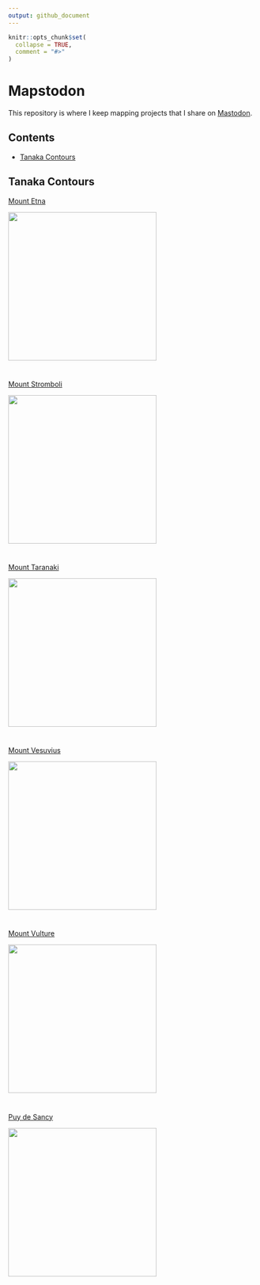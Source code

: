 ```yaml
---
output: github_document
---
```


<!-- README.md is generated from README.Rmd. Please edit that file -->

```r
knitr::opts_chunk$set(
  collapse = TRUE,
  comment = "#>"
)
```

# Mapstodon

<!-- badges: start -->
<!-- badges: end -->

This repository is where I keep mapping projects that I share on [Mastodon](https://mastodon.online/@paezha).

## Contents

- [Tanaka Contours](#tanaka-contours)

## Tanaka Contours {#tanaka-contours}

[Mount Etna](https://github.com/paezha/Mapstodon/tree/master/tanaka-contours-etna)

<img src="tanaka-contours-etna/etna-tanaka-contours.png" align="center" width=300 />

#

[Mount Stromboli](https://github.com/paezha/Mapstodon/tree/master/tanaka-contours-stromboli)

<img src="tanaka-contours-stromboli/stromboli-tanaka-contours.png" align="center" width=300 />

#

[Mount Taranaki](https://github.com/paezha/Mapstodon/tree/master/tanaka-contours-taranaki)

<img src="tanaka-contours-taranaki/taranaki-tanaka-contours.png" align="center" width=300 />

#

[Mount Vesuvius](https://github.com/paezha/Mapstodon/tree/master/tanaka-contours-vesuvius)

<img src="tanaka-contours-vesuvius/vesuvius-tanaka-contours.png" align="center" width=300 />
  
#

[Mount Vulture](https://github.com/paezha/Mapstodon/tree/master/tanaka-contours-vulture)

<img src="tanaka-contours-vulture/vulture-tanaka-contours.png" align="center" width=300 />

#

[Puy de Sancy](https://github.com/paezha/Mapstodon/tree/master/tanaka-contours-puy-de-sancy)

<img src="tanaka-contours-puy-de-sancy/sancy-tanaka-contours.png" align="center" width=300 />
